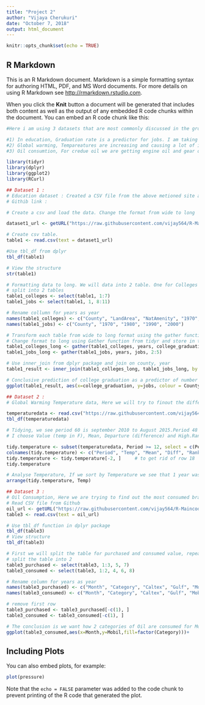 ```yaml
---
title: "Project 2"
author: "Vijaya Cherukuri"
date: "October 7, 2018"
output: html_document
---
```


```r
knitr::opts_chunk$set(echo = TRUE)
```

## R Markdown

This is an R Markdown document. Markdown is a simple formatting syntax for authoring HTML, PDF, and MS Word documents. For more details on using R Markdown see <http://rmarkdown.rstudio.com>.

When you click the **Knit** button a document will be generated that includes both content as well as the output of any embedded R code chunks within the document. You can embed an R code chunk like this:

```r
#Here i am using 3 datasets that are most commonly discussed in the group. Based on the insights and comments i am taking some datasets related to Education, Global warming and Oil consumption.

#1) In education, Graduation rate is a predictor for jobs. I am taking this dataset as this was the Discussion topic that i used in Week2 discussion form. This is the link where i got the content and used table as a dataset : https://www.theanalysisfactor.com/wide-and-long-data/
#2) Global warming, Tempareatures are increasing and causing a lot of impact on global warming. Even though we are taking many precautionary steps still temerature is impacting global warming. I collected data from NOAA sites http://w2.weather.gov/climate/, https://data.noaa.gov/dataset/ 
#3) Oil consumtion, For credue oil we are getting engine oil and gear oil. We are planning to analyse which oil type is mostly consumed.

library(tidyr)
library(dplyr)
library(ggplot2)
library(RCurl)

## Dataset 1 :
# Education dataset : Created a CSV file from the above metioned site and placed in Github. Here we will identify the predictor of Jobs with respect to Graduation rate.
# Githib link : 

# Create a csv and load the data. Change the format from wide to long

dataset1_url <- getURL("https://raw.githubusercontent.com/vijay564/R-Maincode/master/Education.csv")

# Create csv table.
table1 <- read.csv(text = dataset1_url)

#Use tbl_df from dplyr
tbl_df(table1)

# View the structure
str(table1)

# Formatting data to long. We will data into 2 table. One for Colleges and other for Jobs. We will join them by county.
# split into 2 tables
table1_colleges <- select(table1, 1:7)
table1_jobs <- select(table1, 1, 8:11)

# Rename collumn for years as year
names(table1_colleges) <- c("County", "LandArea", "NatAmenity", "1970", "1980", "1990", "2000")
names(table1_jobs) <- c("County", "1970", "1980", "1990", "2000")

# Transform each table from wide to long format using the gather function from tidyr and store resulting table so that we can join them
# Change format to long using Gather function from tidyr and store in table 
table1_colleges_long <- gather(table1_colleges, years, college_graduation, 4:7)
table1_jobs_long <- gather(table1_jobs, years, jobs, 2:5)

# Use inner_join from dplyr package and join on county, year
table1_result <- inner_join(table1_colleges_long, table1_jobs_long, by = c("County", "years"))

# Conclusive prediction of college graduation as a predictor of number of jobs
ggplot(table1_result, aes(x=college_graduation, y=jobs, colour = County)) + geom_line() +geom_point()

## Dataset 2 :
# Global Warming Temperature data, Here we will try to finout the differences in temperature.Read CSV file from Github.

temperaturedata <- read.csv("https://raw.githubusercontent.com/vijay564/R-Maincode/master/noaa_temperature.csv", header = TRUE, stringsAsFactors = FALSE)
tbl_df(temperaturedata)

# Tidying, we see period 60 is september 2010 to August 2015.Period 48 is September 2011 to August 2015; period 36 is September 2012 to August 2015; period 24 is September 2013 to August 2015; and period 12 is September 2014 to August 2015. 
# I choose Value (temp in F), Mean, Departure (difference) and High.Rank

tidy.temperature <- subset(temperaturedata, Period >= 12, select = c(Period, Value, Twentieth.Century.Mean, Departure, High.Rank))
colnames(tidy.temperature) <- c("Period", "Temp", "Mean", "Diff", "Rank")
tidy.temperature <- tidy.temperature[-2, ]     # to get rid of row 18
tidy.temperature

# Analyse Temperature, If we sort by Temperature we see that 1 year was the hottest, followed by 4 and 5. It is good that the temperatures are in sync with the difference from the mean. It is almost a test that the data makes some sense and we see it correctly.
arrange(tidy.temperature, Temp)

## Dataset 3 :
# Oil Consumption, Here we are trying to find out the most consumed brand across the 2 category of oil.
# Read CSV file from Github
oil_url <- getURL("https://raw.githubusercontent.com/vijay564/R-Maincode/master/OilConsumption.csv")
table3 <- read.csv(text = oil_url)

# Use tbl_df function in dplyr package
tbl_df(table3)
# View structure
tbl_df(table3)

# First we will split the table for purchased and consumed value, repeating the common column of Month and Category. Then, we will rename the columns and remove the first line of table. Then we will fill in the "month" column using fill() function from tidyr package.
# split the table into 2
table3_purchased <- select(table3, 1:3, 5, 7)
table3_consumed <- select(table3, 1:2, 4, 6, 8)

# Rename column for years as year
names(table3_purchased) <- c("Month", "Category", "Caltex", "Gulf", "Mobil")
names(table3_consumed) <- c("Month", "Category", "Caltex", "Gulf", "Mobil")

# remove first row 
table3_purchased <- table3_purchased[-c(1), ] 
table3_consumed <- table3_consumed[-c(1), ] 

# The conclusion is we want how 2 categories of Oil are consumed for Mobil. We are plotting a grapth that specified how they are consumed
ggplot(table3_consumed,aes(x=Month,y=Mobil,fill=factor(Category)))+    geom_bar(stat="identity",position="dodge")
```

## Including Plots

You can also embed plots, for example:

```r
plot(pressure)
```

Note that the `echo = FALSE` parameter was added to the code chunk to prevent printing of the R code that generated the plot.
